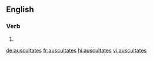 {{also|auscultâtes}}
==English==

===Verb===
{{head|en|verb form}}

# {{en-third-person singular of|auscultate}}

[[de:auscultates]]
[[fr:auscultates]]
[[hi:auscultates]]
[[vi:auscultates]]